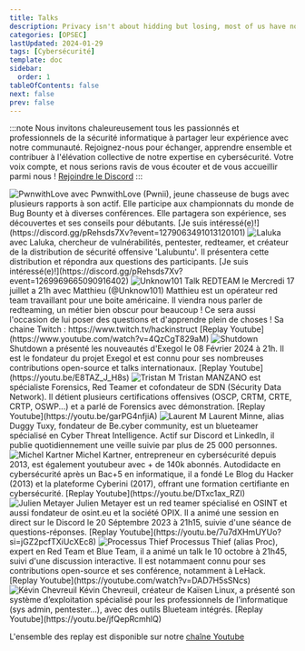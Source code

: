 ---
title: Talks
description: Privacy isn't about hidding but losing, most of us have nothing to hide but almost all of us have something to lose.
categories: [OPSEC]
lastUpdated: 2024-01-29
tags: [Cybersécurité]
template: doc
sidebar:
  order: 1
tableOfContents: false
next: false
prev: false
---


:::note
Nous invitons chaleureusement tous les passionnés et professionnels de la sécurité
informatique à partager leur expérience avec notre communauté. Rejoignez-nous
pour échanger, apprendre ensemble et contribuer à l'élévation collective de notre expertise
en cybersécurité. Votre voix compte, et nous serions ravis de vous écouter et de vous
accueillir parmi nous ! [Rejoindre le Discord](https://discord.gg/hacking-france)
:::

<SplitCard title="PwnwithLove - Bug Bounty" icon="laptop">
<img src="/pwnii.png" alt="PwnwithLove" />
<Badge text="Plannifié" variant="note" size="medium" /> <b><span id="counterEvent2"></span></b> avec PwnwithLove (Pwnii), jeune chasseuse de bugs avec plusieurs rapports à son actif. Elle participe aux championnats du monde de Bug Bounty et à diverses conférences. Elle partagera son expérience, ses découvertes et ses conseils pour débutants.  
[Je suis intéressé(e)!](https://discord.gg/pRehsds7Xv?event=1279063491013120101)
</SplitCard>

<SplitCard title="Laluka - Lalubuntu The Friendly Offensive Distro" icon="laptop">
<img src="/laluka.jpg" alt="Laluka" />
<Badge text="Plannifié" variant="note" size="medium" /> <b><span id="counterEvent"></span></b> avec Laluka, chercheur de vulnérabilités, pentester, redteamer, et créateur de la distribution de sécurité offensive 'Lalubuntu'. Il présentera cette distribution et répondra aux questions des participants.  
[Je suis intéressé(e)!](https://discord.gg/pRehsds7Xv?event=1269969665090916402)
</SplitCard>

<SplitCard title="Unknow101 - Red Team" icon="laptop">
<img src="/unknown101.png" alt="Unknow101" />
<Badge text="TERMINÉ" variant="success" size="medium" /> Talk REDTEAM le Mercredi 17 juillet a 21h avec Matthieu (@Unknow101) 
Matthieu est un opérateur red team travaillant pour une boite américaine. 
Il viendra nous parler de redteaming, un métier bien obscur pour beaucoup ! 
Ce sera aussi l'occasion de lui poser des questions et d'apprendre plein de choses !  
Sa chaine Twitch : https://www.twitch.tv/hackinstruct  
[Replay Youtube](https://www.youtube.com/watch?v=4QzCgT829aM)
</SplitCard>

<SplitCard title="Shutdown - Présentation d'Exegol" icon="laptop">
<img src="/shutdown.jpg" alt="Shutdown" />
<Badge text="TERMINÉ" variant="success" size="medium" /> Shutdown a présenté les
nouveautés d'Exegol le 08 Février 2024 à 21h. Il est le fondateur du projet Exegol et est connu pour ses nombreuses contributions open-source et talks internationaux.  
[Replay Youtube](https://youtu.be/E8TAZ_J_H8s)
</SplitCard>

<SplitCard title="Tristan M - Forensics" icon="laptop">
<img src="/tristantm.jpg" alt="Tristan M" />
<Badge text="TERMINÉ" variant="success" size="medium" /> Tristan MANZANO est spécialiste
Forensics, Red Teamer et cofondateur de SDN (Sécurity Data Network). Il
détient plusieurs certifications offensives (OSCP, CRTM, CRTE, CRTP, OSWP...) et a parlé de Forensics avec démonstration.  
[Replay Youtube](https://youtu.be/garPG4nfjiA)
</SplitCard>

<SplitCard title="Laurent M - Fondateur de Be.cyber" icon="laptop">
<img src="/laurentm.jpg" alt="Laurent M" />
<Badge text="TERMINÉ" variant="success" size="medium" /> Laurent Minne, alias Duggy
Tuxy, fondateur de Be.cyber community, est un blueteamer spécialisé en Cyber Threat
Intelligence. Actif sur Discord et LinkedIn, il publie quotidiennement une veille
suivie par plus de 25 000 personnes.
</SplitCard>

<SplitCard title="Michel Kartner - Cyberini" icon="laptop">
<img src="/michel-kartner.webp" alt="Michel Kartner" />
<Badge text="TERMINÉ" variant="success" size="medium" /> Michel Kartner, entrepreneur
en cybersécurité depuis 2013, est également youtubeur avec + de 140k abonnés. Autodidacte
en cybersécurité après un Bac+5 en informatique, il a fondé Le Blog du Hacker (2013)
et la plateforme Cyberini (2017), offrant une formation certifiante en cybersécurité.  
[Replay Youtube](https://youtu.be/DTxc1ax_RZI)
</SplitCard>

<SplitCard title="Julien Metayer - OSINT" icon="laptop">
<img src="/julienm.jpg" alt="Julien Metayer" />
<Badge text="TERMINÉ" variant="success" size="medium" /> Julien Metayer est un 
red teamer spécialisé en OSINT et aussi fondateur de osint.eu et la société OPIX. Il a animé une session en direct sur le Discord le 20 Séptembre 2023 à 21h15, suivie d'une séance de questions-réponses.  
[Replay Youtube](https://youtu.be/7u7dXHmUYUo?si=jGZ2pcfTXiUcXEc8)
</SplitCard>

<SplitCard title="Processus Thief - Blueteam" icon="laptop">
<img src="/proc.jpg" alt="Processus Thief" />
<Badge text="TERMINÉ" variant="success" size="medium" /> Processus Thief (alias Proc),
expert en Red Team et Blue Team, il a animé un talk le 10 octobre à 21h45, suivi
d'une discussion interactive. Il est notammaent connu pour ses contributions open-source et ses conférence, notamment à LeHack.  
[Replay Youtube](https://youtube.com/watch?v=DAD7H5sSNcs)
</SplitCard>

<SplitCard title="Kévin Chevreuil - Présentation de Kaisen Linux" icon="laptop">
<img src="/kevinc.jpg" alt="Kévin Chevreuil" />
<Badge text="TERMINÉ" variant="success" size="medium" /> Kévin Chevreuil, créateur de
Kaïsen Linux, a présenté son système d’exploitation spécialisé pour les professionnels
de l’informatique (sys admin, pentester...), avec des outils Blueteam intégrés.  
[Replay Youtube](https://youtu.be/jfQepRcmhlQ)
</SplitCard>

L'ensemble des replay est disponible sur notre [chaîne Youtube](https://https://www.youtube.com/@FrozenKwa)
